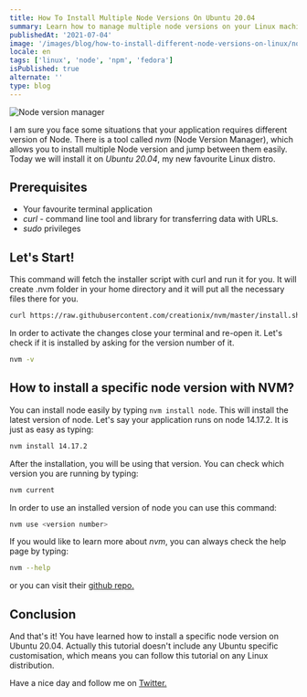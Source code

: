 ```yaml
---
title: How To Install Multiple Node Versions On Ubuntu 20.04
summary: Learn how to manage multiple node versions on your Linux machine
publishedAt: '2021-07-04'
image: '/images/blog/how-to-install-different-node-versions-on-linux/node-nvm.jpg'
locale: en
tags: ['linux', 'node', 'npm', 'fedora']
isPublished: true
alternate: ''
type: blog
---
```


![Node version manager](./node-nvm.jpg)

I am sure you face some situations that your application requires different version of Node. There is a tool called _nvm_ (Node Version Manager), which allows you to install multiple Node version and jump between them easily. Today we will install it on _Ubuntu 20.04_, my new favourite Linux distro.

## Prerequisites

- Your favourite terminal application
- _curl_ - command line tool and library for transferring data with URLs.
- _sudo_ privileges

## Let's Start!

This command will fetch the installer script with curl and run it for you. It will create .nvm folder in your home directory and it will put all the necessary files there for you.

```bash
curl https://raw.githubusercontent.com/creationix/nvm/master/install.sh | bash
```

In order to activate the changes close your terminal and re-open it. Let's check if it is installed by asking for the version number of it.

```bash
nvm -v
```

## How to install a specific node version with NVM?

You can install node easily by typing `nvm install node`. This will install the latest version of node. Let's say your application runs on node 14.17.2. It is just as easy as typing:

```bash
nvm install 14.17.2
```

After the installation, you will be using that version. You can check which version you are running by typing:

```bash
nvm current
```

In order to use an installed version of node you can use this command:

```bash
nvm use <version number>
```

If you would like to learn more about _nvm_, you can always check the help page by typing:

```bash
nvm --help
```

or you can visit their [github repo.](https://github.com/nvm-sh/nvm)

## Conclusion

And that's it! You have learned how to install a specific node version on Ubuntu 20.04. Actually this tutorial doesn't include any Ubuntu specific customisation, which means you can follow this tutorial on any Linux distribution.

Have a nice day and follow me on [Twitter.](https://twitter.com/uguremirmustafa)
